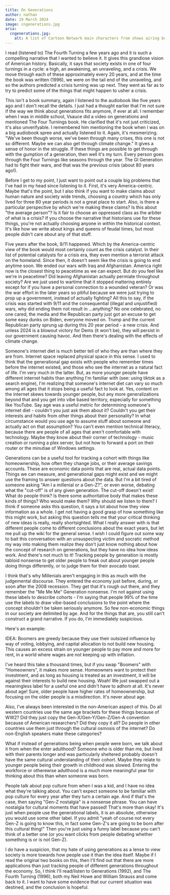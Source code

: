 ```yaml
---
title: On Generations
author: nathan
date: 19 March 2024
image: cngenerations.jpg
aria:
  cngenerations.jpg:
    alt: A list of Cartoon Network main characters from shows airing between 1996 and 2020.
---
```


I read (listened to) The Fourth Turning a few years ago and it is such a compelling narrative
that I wanted to believe it. It gives this
grandiose vision of American history. Basically, it says that society exists in one of four turnings
in a cycle: a high, an awakening, an unraveling, and a crisis. We move through each of these approximately
every 20 years, and at the time the book was written (1996), we were on the tail end of the unraveling, and
so the authors predicted a crisis turning was up next. They went as far as to try to predict some of the things
that might happen to usher a crisis. 

This isn't a book summary, again I listened to the audiobook like five years ago and I don't recall the
details. I just had a thought earlier that I'm not sure if the way we think about generations fits anymore,
if ever at all. I remember when I was in middle school, Vsauce did a video on generations and mentioned The Four
Turnings book. He clarified that it's not just criticized, it's also unverifyable. I remembered him mentioning
the book when I was on a big audiobook spree and actually listened to it. Again, it's mesmerizing. 
"We've been though worse, we've been through many crises, this one is not so different. 
Maybe we can also get through climate change."
It gives a sense of honor in the struggle. If these things are possible
to get through with the gumption of a generation, then well it's my turn. Every person goes through the Four Turnings
like seasons through the year. The GI Generation had to fight their wars, and that was the previous crisis 
(about 80 years ago!).

Before I get to my point, I just want to point out a couple big problems that I've had in my head since listening to it.
First, it's very America-centric. Maybe that's the point, but I also think if you want to make claims about human
nature and society wide trends, choosing a country which has only lived for three 80 year periods
is not a great place to start. Also, is there a particular perspective by which we're making these claims? Is this
about "the average person"? Is it fair to choose an oppressed class as the arbiter of what is a crisis? If you
choose the narrative that historians use for these things, you're not actually choosing anyone in within the
historical context. It's like how we write about kings and queens of feudal times, but most people didn't care
about any of that stuff. 

Five years after the book, 9/11 happened. Which by the America-centric view of the
book would most certainly count as the crisis catalyst. In their list of potential catalysts for a crisis era, they even
mention a terrorist attack on the homeland. Since then, it doesn't seem like the crisis is going to end anytime soon. 
We ended our wars with Iraq and Afghanistan. America right now is the closest thing to peacetime
as we can expect. But do you feel like we're in peacetime? Did leaving Afghanistan actually permiate throughout society?
Are we just used to wartime that it stopped mattering entirely except for if you have a personal connection to a 
wounded veteran? Or was the war effort in the later years so pitiful because we were just trying to prop up a government, 
instead of actually fighting? All this to say, if the crisis was started with 9/11 and the consequential (illegal and
unjustified) wars, why did ending them not result in ...anything? No one celebrated, no one cared, the media and the
Republican party just got an excuse to get some easy dunks on Biden, everyone moved on. 
Trump and the current Republican party sprung up during this 
20 year period - a new crisis. And unless 2024 is a blowout victory for Dems (it won't be), they will persist in our 
government causing havoc. And then there's dealing with the effects of climate change.

Someone's internet diet is much better tell of who they are than where they are from. Internet space replaced physical space
in this sense.
I used to think that the generational gap exists with people who remember times before the internet existed, and those who see
the internet as a natural fact of life. I'm very much in the latter. But, as more younger people have different internet habits
than anything I'm familiar with (see: using tiktok as a search engine), I'm realizing that someone's internet diet can vary so
much among all ages that it stops being a useful fact to look at. Yes, content on the internet skews towards younger people, 
but any more generalizations beyond that and you get into vibe based territory, especially for something like YouTube. 
Say age was a useful metric for determining someone's internet diet - couldn't you just ask them about it? Couldn't you get
their interests and habits from other things about their personality? In what circumstance would you use age to assume stuff
about someone and actually act on that assumption? You can't even mention technical literacy, because there are people of all
ages that aren't comfortable with technology. Maybe they know about their corner of technology - music creation or running a plex
server, but not how to forward a port on their router or the minutiae of Windows settings.

Generations can be a useful tool for tracking a cohort with things like homeownership, how often they change jobs, or their
average savings accounts. These are economic data points that are real, actual data points. Things we can measure, and generational
gaps might exist and we might use the framing to answer questions about the data. But I'm a bit tired of someone asking "Am I a
millenial or a Gen-Z?", or even worse, debating what the "cut-off" is of any given generation. The cut-off doesn't exist! What do
people think? Is there some authoritative body that makes these kinds of things? Who would make them? Why should we listen to them?
I think if someone asks this question, it says a lot about how they view information as a whole. I get not having a good grasp of
how something like this might work, but asking this question tells me that your critical thinking of new ideas is really, 
really shortsighted. 
What I really answer with is that different people come to different conclusions about the exact years, but let me pull up the wiki
for the general sense. I wish I could figure out some way to bait this conversation with an unsuspecting victim and socratic 
method my way into making them realize they don't just know nothing about how the concept of research on generations, 
but they have no idea how ideas work. And there's not much to it! Tracking people by generation
is mostly tabloid nonsense to get older people to freak out about younger people doing things differently, or to judge them for
their avocado toast. 

I think that's why Millenials aren't engaging in this as much with the judgemental discourse. They entered
the economy just before, during, or soon after the 2008 recession. They get that it's rough out there, and they remember the
"Me Me Me" Generation nonsense. I'm not against using these labels to describe cohorts - I'm saying that people 99% of the time
use the labels to draw vibe-based conclusions to the point where the concept shouldn't be taken seriously anymore. 
So few non-economic things in our society are delimited by age. And for the things that are, you still can't construct a grand narrative.
If you do, I'm immediately suspicious.

Here's an example:

IDEA: Boomers are greedy because they use their outsized influence by way of voting, lobbying, and capital allocation to not build
new housing. This causes an excess strain on younger people to pay more and more for rent, in a world where wages are not keeping
up with inflation.

I've heard this take a thousand times, but if you swap "Boomers" with "Homeowners", it makes more sense. Homeowners want to protect
their investment, and as long as housing is treated as an investment, it will be against their interests to build new housing. Woah!
We just swapped out a meaningless label for a useful one and didn't have to adhom at all. It's never about age! Sure, older people
have higher rates of homeownership, but focusing on the older people is a misdirection. It's never about age. 

Also, I've always been interested in the non-American aspect of this. Do all western countries use the same age brackets for these
things because of WW2? Did they just copy the Gen-X/Gen-Y/Gen-Z/Gen-A convention because of American researchers? Did they copy it
all? Do people in other countries use them just through the cultural osmosis of the internet? Do non-English speakers make these
categories? 

What if instead of generations being when people were born, we talk about it from when the enter adulthood? Someone who is older than
me, but lived with their parents longer and was particularly sheltered probably doesn't have the same cultural understanding of
their cohort. Maybe they relate to younger people being their growth in childhood was slowed. Entering the workforce or otherewise
adulthood is a much more meaningful year for thinking about this than when someone was born. 

People talk about pop culture from when
I was a kid, and I have no idea what they're talking about. You can't expect someone to be familiar with pop culture for every year 
after they turn a certain age. And if that's the case, then saying "Gen-Z nostalgia" is a nonsense phrase. 
You can have nostalgia for cultural moments that have passed! That's more than okay! It's just when people use the
generational labels, it is an absolute, otherwise you would use some other label. If you admit "yeah of course not every Gen-Z is going
to know this, in fact some Gen-Z's are going to be born after this cultural thing!" Then you're just using a funny label because you
can't think of a better one (or you want clicks from people debating whether something is or is not Gen-Z).

I do have a suspicion, that my hate of using generations as a lense to view society is more towards how people use it than the idea
itself. Maybe if I read the original two books on this, then I'll find out that there are more applications than just tracking
people of different generations throughout the economy. So, I think I'll read/listen to Generations (1992), and The Fourth Turning (1996),
both my Neil Howe and William Strauss and come back to it. I want to have some evidence that our current situation was destined, and
the conclusion is hopeful.

